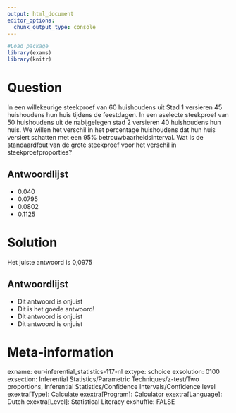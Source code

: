 ```yaml
---
output: html_document
editor_options: 
  chunk_output_type: console
---
```

```r
#Load package
library(exams)
library(knitr)
```

Question
========
In een willekeurige steekproef van 60 huishoudens uit Stad 1 versieren 45 huishoudens hun huis tijdens de feestdagen. In een aselecte steekproef van 50 huishoudens uit de nabijgelegen stad 2 versieren 40 huishoudens hun huis. We willen het verschil in het percentage huishoudens dat hun huis versiert schatten met een 95% betrouwbaarheidsinterval. Wat is de standaardfout van de grote steekproef voor het verschil in steekproefproporties?

Antwoordlijst
----------
* 0.040
* 0.0795
* 0.0802
* 0.1125


Solution
========
Het juiste antwoord is 0,0975

Antwoordlijst
----------
* Dit antwoord is onjuist
* Dit is het goede antwoord!
* Dit antwoord is onjuist
* Dit antwoord is onjuist

Meta-information
================
exname: eur-inferential_statistics-117-nl
extype: schoice
exsolution: 0100
exsection: Inferential Statistics/Parametric Techniques/z-test/Two proportions, Inferential Statistics/Confidence Intervals/Confidence level
exextra[Type]: Calculate
exextra[Program]: Calculator
exextra[Language]: Dutch
exextra[Level]: Statistical Literacy
exshuffle: FALSE
